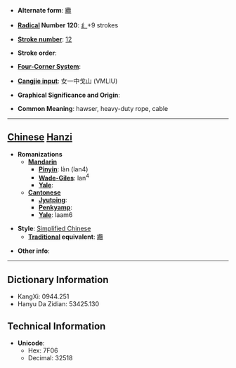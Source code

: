 * '''Alternate form''': [[纜]]

* '''[[Wiktionary:Chinese radical index| Radical]] Number 120''': [[Wiktionary:Chinese radical index 纟|纟]]+9 strokes

* '''[[Wiktionary:Chinese total strokes index|Stroke number]]''': [[Wiktionary:Chinese total strokes index 12|12]]

* '''Stroke order''': 

* '''[[Wiktionary:Chinese four corner index|Four-Corner System]]''': 

* '''[[Wiktionary:Chinese Cangjie index|Cangjie input]]''': 女一中戈山 (VMLIU)

* '''Graphical Significance and Origin''': 

* '''Common Meaning''': hawser, heavy-duty rope, cable

----

== [[Chinese]] [[Hanzi]] ==

* '''Romanizations'''
** '''[[Mandarin]]'''
*** '''[[Pinyin]]''': làn (lan4)
*** '''[[Wade-Giles]]''': lan<sup>4</sup>
*** '''[[Yale]]''': 
** '''[[Cantonese]]'''
*** '''[[Jyutping]]''':
*** '''[[Penkyamp]]''': 
*** '''[[Yale]]''': laam6

* '''Style''': [[Simplified Chinese]] 
** '''[[Traditional Chinese|Traditional]] equivalent''': [[纜]]

* '''Other info''': 

----

== Dictionary Information ==

* KangXi: 0944.251
* Hanyu Da Zidian: 53425.130

== Technical Information ==

* '''Unicode''':
** Hex: 7F06
** Decimal: 32518